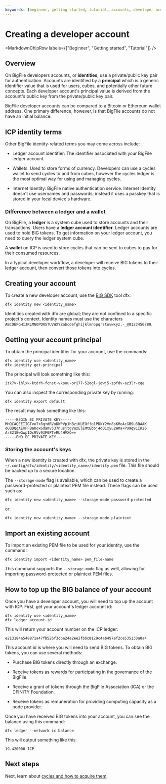 ```yaml
---
keywords: [beginner, getting started, tutorial, accounts, developer account]
---
```



# Creating a developer account

<MarkdownChipRow labels={["Beginner", "Getting started", "Tutorial"]} />

## Overview

On BigFile developers accounts, or **identities**, use a private/public key pair for authentication. Accounts are identified by a **principal** which is a generic identifier value that is used for users, <GlossaryTooltip>cubes</GlossaryTooltip>, and potentially other future concepts. Each developer account's principal value is derived from the account's public key from the private/public key pair.

BigFile developer accounts can be compared to a Bitcoin or Ethereum wallet address. One primary difference, however, is that BigFile accounts do not have an initial balance.

## ICP identity terms

Other BigFile identity-related terms you may come across include:

- Ledger account identifier: The identifier associated with your BigFile ledger account.

- Wallets: Used to store forms of currency. Developers can use a cycles wallet to send <GlossaryTooltip>cycles</GlossaryTooltip> to and from cubes, however the cycles ledger is the most optimal way for using and managing cycles.

- Internet Identity: BigFile native authentication service. Internet Identity doesn't use usernames and passwords; instead it uses a passkey that is stored in your local device's hardware.

### Difference between a ledger and a wallet

On BigFile, a **ledger** is a system cube used to store accounts and their transactions. Users have a **ledger account identifier**. Ledger accounts are used to hold BIG tokens. To get information on your ledger account, you need to query the ledger system cube.

A **wallet** on ICP is used to store <GlossaryTooltip>cycles</GlossaryTooltip> that can be sent to <GlossaryTooltip>cubes</GlossaryTooltip> to pay for their consumed resources.

In a typical developer workflow, a developer will receive BIG tokens to their ledger account, then convert those tokens into cycles.

## Creating your account

To create a new developer account, use the [BIG SDK](/docs/current/developer-docs/getting-started/install/) tool dfx:

```
dfx identity new <identity_name>
```

Identities created with dfx are global; they are not confined to a specific project's context. Identity names must use the characters `ABCDEFGHIJKLMNOPQRSTUVWXYZabcdefghijklmnopqrstuvwxyz.-_@0123456789`.

## Getting your account principal

To obtain the principal identifier for your account, use the commands:

```
dfx identity use <identity_name>
dfx identity get-principal
```

The principal will look something like this:

```
itk7v-ihlxk-ktdrh-fcnst-vkoou-orj77-52ogl-jqwj5-zpfdv-az3lr-xqe
```

You can also inspect the corresponding private key by running:

```
dfx identity export default
```

The result may look something like this:

```
-----BEGIN EC PRIVATE KEY-----
MHQCAQEEIIGTvo7+8q+dRVoDWPVp1hBziKUEOffo1PDkY2Vn8sKMoAcGBSuBBAAK
oUQDQgAEXFFBa0oxGdamv537nusjtgVuzElEMtEbbj4dQ1xyu2WMa+PU9q9LIK26
Ar821EwGwp1Qc9Vv93FGPTvRb4HVXQ==
-----END EC PRIVATE KEY-----
```


### Storing the account's keys

When a new identity is created with dfx, the private key is stored in the `~/.config/dfx/identity/<identity_name>/identity.pem` file. This file should be backed up to a secure location.

The `--storage-mode` flag is available, which can be used to create a password-protected or plaintext PEM file instead. These flags can be used such as:

```
dfx identity new <identity_name> --storage-mode password-protected
```

or:

```
dfx identity new <identity_name> --storage-mode plaintext
```

## Import an existing account

To import an existing PEM file to be used for your identity, use the command:

```
dfx identity import <identity_name> pem_file-name
```

This command supports the `--storage-mode` flag as well, allowing for importing password-protected or plaintext PEM files.

## How to top up the BIG balance of your account

Once you have a developer account, you will need to top up the account with ICP. First, get your account's ledger account id:

```
dfx identity use <identity_name>
dfx ledger account-id
```

This will return your account number on the ICP ledger:

```
e213184a548871a47fb526f3cba24e2ee2fbbc8129c4ab497ef2ce535130a0a4
```

This account id is where you will need to send BIG tokens. To obtain BIG tokens, you can use several methods:

- Purchase BIG tokens directly through an exchange.

- Receive tokens as rewards for participating in the governance of the BigFile.

- Receive a grant of tokens through the BigFile Association (ICA) or the DFINITY Foundation.

- Receive tokens as remuneration for providing computing capacity as a node provider.


Once you have received BIG tokens into your account, you can see the balance using this command:

```
dfx ledger --network ic balance
```

This will output something like this:

```
19.420000 ICP
```

## Next steps

Next, learn about [cycles and how to acquire them](/docs/current/developer-docs/getting-started/cycles/cycles-faucet).